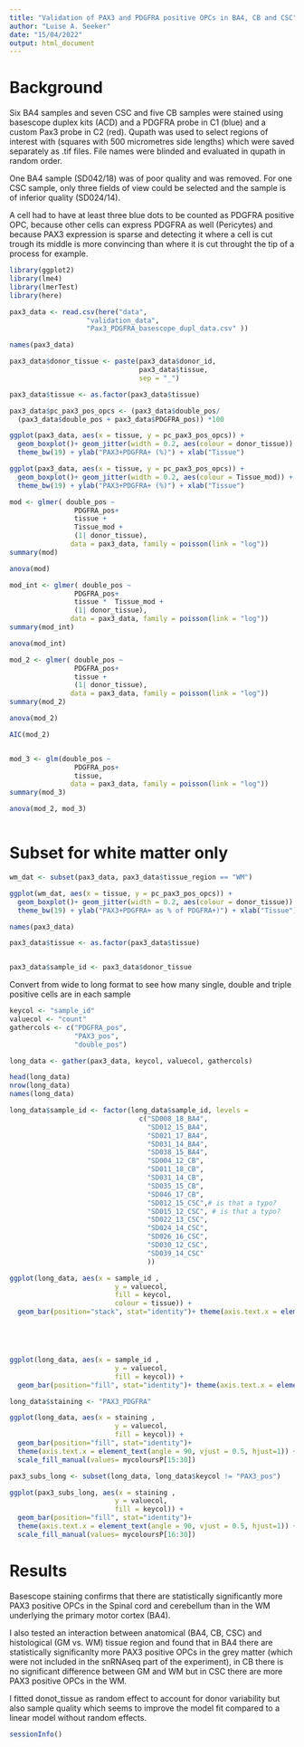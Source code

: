 ```yaml
---
title: "Validation of PAX3 and PDGFRA positive OPCs in BA4, CB and CSC"
author: "Luise A. Seeker"
date: "15/04/2022"
output: html_document
---
```


# Background

Six BA4 samples and seven CSC and five CB samples were stained using basescope duplex
kits (ACD) and a PDGFRA probe in C1 (blue) and a custom Pax3 probe in C2 (red). 
Qupath was used to select regions of interest with (squares with 500 micrometres 
side lengths) which were saved separately as .tif files. File names were 
blinded and evaluated in qupath in random order. 

One BA4 sample (SD042/18) was of poor quality and was removed. For one CSC
sample, only three fields of view could be selected and the sample is of inferior 
quality (SD024/14).

A cell had to have at least three blue dots to be counted as PDGFRA positive 
OPC, because other cells can express PDGFRA as well (Pericytes) and because
PAX3 expression is sparse and detecting it where a cell is cut trough its middle
is more convincing than where it is cut throught the tip of a process for example.


```r

library(ggplot2)
library(lme4)
library(lmerTest)
library(here)
```


```r
pax3_data <- read.csv(here("data", 
                   "validation_data", 
                   "Pax3_PDGFRA_basescope_dupl_data.csv" ))

```


```r
names(pax3_data)

pax3_data$donor_tissue <- paste(pax3_data$donor_id, 
                                pax3_data$tissue,
                                sep = "_")

pax3_data$tissue <- as.factor(pax3_data$tissue)

pax3_data$pc_pax3_pos_opcs <- (pax3_data$double_pos/
  (pax3_data$double_pos + pax3_data$PDGFRA_pos)) *100 


```


```r
ggplot(pax3_data, aes(x = tissue, y = pc_pax3_pos_opcs)) +
  geom_boxplot()+ geom_jitter(width = 0.2, aes(colour = donor_tissue)) +
  theme_bw(19) + ylab("PAX3+PDGFRA+ (%)") + xlab("Tissue")

```

```r
ggplot(pax3_data, aes(x = tissue, y = pc_pax3_pos_opcs)) +
  geom_boxplot()+ geom_jitter(width = 0.2, aes(colour = Tissue_mod)) +
  theme_bw(19) + ylab("PAX3+PDGFRA+ (%)") + xlab("Tissue")

```




```r

mod <- glmer( double_pos ~ 
                PDGFRA_pos+
                tissue + 
                Tissue_mod + 
                (1| donor_tissue), 
               data = pax3_data, family = poisson(link = "log"))
summary(mod)

anova(mod)
```
```r

mod_int <- glmer( double_pos ~ 
                PDGFRA_pos+
                tissue *  Tissue_mod + 
                (1| donor_tissue), 
               data = pax3_data, family = poisson(link = "log"))
summary(mod_int)

anova(mod_int)
```


```r
mod_2 <- glmer( double_pos ~ 
                PDGFRA_pos+
                tissue +  
                (1| donor_tissue), 
               data = pax3_data, family = poisson(link = "log"))
summary(mod_2)

anova(mod_2)

AIC(mod_2)



```


```r
mod_3 <- glm(double_pos ~ 
                PDGFRA_pos+
                tissue, 
               data = pax3_data, family = poisson(link = "log"))
summary(mod_3)

anova(mod_2, mod_3)



```
# Subset for white matter only

```r
wm_dat <- subset(pax3_data, pax3_data$tissue_region == "WM")

ggplot(wm_dat, aes(x = tissue, y = pc_pax3_pos_opcs)) +
  geom_boxplot()+ geom_jitter(width = 0.2, aes(colour = donor_tissue)) +
  theme_bw(19) + ylab("PAX3+PDGFRA+ as % of PDGFRA+)") + xlab("Tissue")


```



```r
names(pax3_data)

pax3_data$tissue <- as.factor(pax3_data$tissue)


pax3_data$sample_id <- pax3_data$donor_tissue


```

Convert from wide to long format to see how many single, double and triple
positive cells are in each sample

```r

keycol <- "sample_id"
valuecol <- "count"
gathercols <- c("PDGFRA_pos",
                "PAX3_pos", 
                "double_pos")

long_data <- gather(pax3_data, keycol, valuecol, gathercols)

head(long_data)
nrow(long_data)
names(long_data)
```






```r

long_data$sample_id <- factor(long_data$sample_id, levels =
                                c("SD008_18_BA4", 
                                  "SD012_15_BA4",
                                  "SD021_17_BA4",
                                  "SD031_14_BA4",
                                  "SD038_15_BA4",
                                  "SD004_12_CB",
                                  "SD011_18_CB",
                                  "SD031_14_CB",
                                  "SD035_15_CB",
                                  "SD046_17_CB",
                                  "SD012_15_CSC",# is that a typo?
                                  "SD015_12_CSC", # is that a typo?
                                  "SD022_13_CSC",
                                  "SD024_14_CSC",
                                  "SD026_16_CSC",
                                  "SD030_12_CSC",
                                  "SD039_14_CSC"
                                  ))

ggplot(long_data, aes(x = sample_id , 
                          y = valuecol, 
                          fill = keycol, 
                          colour = tissue)) +
  geom_bar(position="stack", stat="identity")+ theme(axis.text.x = element_text(angle = 90, vjust = 0.5, hjust=1))+scale_fill_manual(values= mycoloursP[25:30])





ggplot(long_data, aes(x = sample_id , 
                          y = valuecol, 
                          fill = keycol)) +
  geom_bar(position="fill", stat="identity")+ theme(axis.text.x = element_text(angle = 90, vjust = 0.5, hjust=1)) +scale_fill_manual(values= mycoloursP[25:30])


```
```r


long_data$staining <- "PAX3_PDGFRA"

ggplot(long_data, aes(x = staining , 
                          y = valuecol, 
                          fill = keycol)) +
  geom_bar(position="fill", stat="identity")+ 
  theme(axis.text.x = element_text(angle = 90, vjust = 0.5, hjust=1)) +
  scale_fill_manual(values= mycoloursP[15:30])

pax3_subs_long <- subset(long_data, long_data$keycol != "PAX3_pos")

ggplot(pax3_subs_long, aes(x = staining , 
                          y = valuecol, 
                          fill = keycol)) +
  geom_bar(position="fill", stat="identity")+ 
  theme(axis.text.x = element_text(angle = 90, vjust = 0.5, hjust=1)) +
  scale_fill_manual(values= mycoloursP[16:30])
```


# Results

Basescope staining confirms that there are statistically significantly more PAX3
positive OPCs in the Spinal cord and cerebellum than in the WM underlying the 
primary motor cortex (BA4). 

I also tested an interaction between anatomical (BA4, CB, CSC) and histological 
(GM vs. WM) tissue region and found that in BA4 there are statistically 
significanlty more PAX3 positive OPCs in the grey matter (which were not included
in the snRNAseq part of the experiment), in CB there is no significant difference
between GM and WM but in CSC there are more PAX3 positive OPCs in the WM. 

I fitted donot_tissue as random effect to account for donor variability but also 
sample quality which seems to improve the model fit compared to a linear
model without random effects. 

```r

sessionInfo()
```
